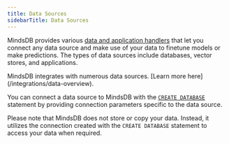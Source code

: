 ```yaml
---
title: Data Sources
sidebarTitle: Data Sources
---
```


MindsDB provides various [data and application handlers](https://github.com/mindsdb/mindsdb/tree/main/mindsdb/integrations/handlers) that let you connect any data source and make use of your data to finetune models or make predictions. The types of data sources include databases, vector stores, and applications.

<Tip>
MindsDB integrates with numerous data sources. [Learn more here](/integrations/data-overview).
</Tip>

You can connect a data source to MindsDB with the [`CREATE DATABASE`](/mindsdb_sql/sql/create/database) statement by providing connection parameters specific to the data source.

Please note that MindsDB does not store or copy your data. Instead, it utilizes the connection created with the `CREATE DATABASE` statement to access your data when required.
